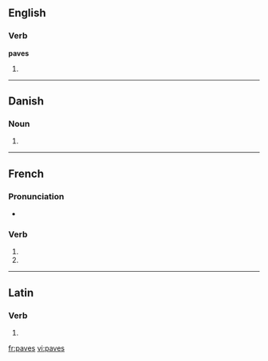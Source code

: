 {{also|pavés}}
==English==

===Verb===
'''paves'''

# {{third-person singular of|[[pave]]}}

----

==Danish==

===Noun===
{{infl|da|noun form|g=c}}

# {{form of|genitive singular indefinite|pave|lang=da}}

----

==French==

===Pronunciation===
* {{IPA|lang=fr|/pav/}}

===Verb===
{{fr-verb-form}}

# {{conjugation of|paver||2|s|pres|ind|lang=fr}}
# {{conjugation of|paver||2|s|pres|sub|lang=fr}}

----

==Latin==

===Verb===
{{la-verb-form|pavēs}}

# {{conjugation of|paveo|paveō|2|s|pres|act|ind|lang=la}}

[[fr:paves]]
[[vi:paves]]